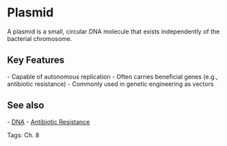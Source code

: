 = Plasmid =

A plasmid is a small, circular DNA molecule that exists independently of the bacterial chromosome.

== Key Features ==
- Capable of autonomous replication
- Often carries beneficial genes (e.g., antibiotic resistance)
- Commonly used in genetic engineering as vectors

== See also ==
- [[../topics/dna|DNA]]
- [[..//topics/antibiotic_resistance|Antibiotic Resistance]]

Tags: Ch. 8
